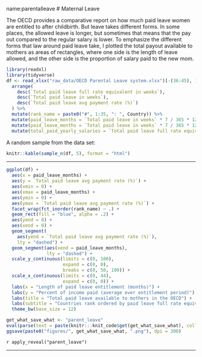 name:parentalleave
# Maternal Leave

The OECD provides a comparative report on how much paid leave women are entitled to after childbirth.  But leave takes different forms.  In some places, the allowed leave is longer, but sometimes that means that the pay out compared to the regular salary is lower.  To emphasize the different forms that law around paid leave take, I plotted the total payout available to mothers as areas of rectangles, where one side is the length of leave allowed, and the other side is the proportion of salary paid to the new mom.  


```r
library(readxl)
library(tidyverse)
df <- read_xlsx("raw_data/OECD Parental Leave system.xlsx")[-(36:45), ] %>%
  arrange(
    desc(`Total paid leave full rate equivalent in weeks`),
    desc(`Total paid leave in weeks`),
    desc(`Total paid leave avg payment rate (%)`)
  ) %>%
  mutate(rank_name = paste0("#", 1:35, ": ", Country)) %>%
  mutate(paid_leave_months = `Total paid leave in weeks` * 7 / 365 * 12) %>%
  mutate(paid_leave_months = `Total paid leave in weeks` * 7 / 365 * 12) %>%
  mutate(total_paid_yearly_salaries = `Total paid leave full rate equivalent in weeks` / 52)
```


A random sample from the data set: 
```r
knitr::kable(sample_n(df, 5), format = "html")
```


---

```r
ggplot(df) +
  aes(x = paid_leave_months) +
  aes(y = `Total paid leave avg payment rate (%)`) +
  aes(xmin = 0) +
  aes(xmax = paid_leave_months) +
  aes(ymin = 0) +
  aes(ymax = `Total paid leave avg payment rate (%)`) +
  facet_wrap(fct_inorder(rank_name) ~ .) +
  geom_rect(fill = "blue", alpha = .2) +
  aes(yend = 0) +
  aes(xend = 0) +
  geom_segment(
    aes(yend = `Total paid leave avg payment rate (%)`), 
    lty = "dashed") +
  geom_segment(aes(xend = paid_leave_months), 
               lty = "dashed") +
  scale_y_continuous(limits = c(0, 100), 
                     expand = c(0, 0), 
                     breaks = c(0, 50, 100)) +
  scale_x_continuous(limits = c(0, 44), 
                     expand = c(0, 0)) +
  labs(x = "Length of paid leave entitlement (months)") +
  labs(y = "Percent of income paid (average over entitlement period)") +
  labs(title = "Total paid leave available to mothers in the OECD") +
  labs(subtitle = "Countries rank ordered by paid leave full rate equivalent (blue rectangular area)\nVisualization: Gina Reynolds | Data source: OECD.org ") +
  theme_bw(base_size = 12) 
```

```r
get_what_save_what <- "parent_leave" 
eval(parse(text = paste(knitr:::knit_code$get(get_what_save_what), collapse = "")))
ggsave(paste0("figures/", get_what_save_what, ".png"), dpi = 300)
```


`r apply_reveal("parent_leave")`


---
